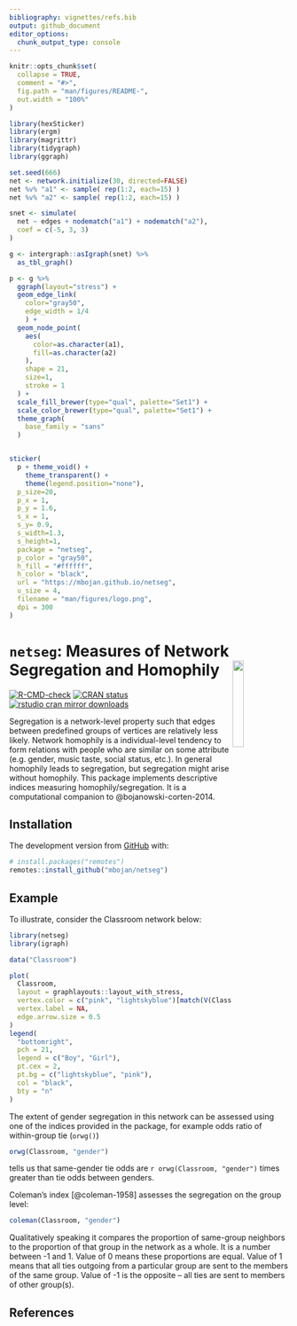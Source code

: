 ```yaml
---
bibliography: vignettes/refs.bib
output: github_document
editor_options: 
  chunk_output_type: console
---
```


<!-- README.md is generated from README.Rmd. Please edit that file -->

```r
knitr::opts_chunk$set(
  collapse = TRUE,
  comment = "#>",
  fig.path = "man/figures/README-",
  out.width = "100%"
)
```

```r
library(hexSticker)
library(ergm)
library(magrittr)
library(tidygraph)
library(ggraph)

set.seed(666)
net <- network.initialize(30, directed=FALSE)
net %v% "a1" <- sample( rep(1:2, each=15) )
net %v% "a2" <- sample( rep(1:2, each=15) )

snet <- simulate(
  net ~ edges + nodematch("a1") + nodematch("a2"),
  coef = c(-5, 3, 3)
)

g <- intergraph::asIgraph(snet) %>%
  as_tbl_graph()

p <- g %>%
  ggraph(layout="stress") +
  geom_edge_link(
    color="gray50",
    edge_width = 1/4
    ) +
  geom_node_point(
    aes(
      color=as.character(a1),
      fill=as.character(a2)
    ),
    shape = 21,
    size=1,
    stroke = 1
  ) +
  scale_fill_brewer(type="qual", palette="Set1") +
  scale_color_brewer(type="qual", palette="Set1") +
  theme_graph(
    base_family = "sans"
  )


sticker(
  p + theme_void() +
    theme_transparent() +
    theme(legend.position="none"),
  p_size=20,
  p_x = 1,
  p_y = 1.6,
  s_x = 1,
  s_y= 0.9,
  s_width=1.3,
  s_height=1,
  package = "netseg",
  p_color = "gray50",
  h_fill = "#ffffff",
  h_color = "black",
  url = "https://mbojan.github.io/netseg",
  u_size = 4,
  filename = "man/figures/logo.png",
  dpi = 300
)
```





# `netseg`: Measures of Network Segregation and Homophily <img src="man/figures/logo.png" align="right" width="20%" />

<!-- badges: start -->
[![R-CMD-check](https://github.com/mbojan/netseg/workflows/R-CMD-check/badge.svg)](https://github.com/mbojan/netseg/actions)
[![CRAN status](https://www.r-pkg.org/badges/version/netseg)](https://CRAN.R-project.org/package=netseg)
[![rstudio cran mirror downloads](http://cranlogs.r-pkg.org/badges/netseg?color=2ED968)](http://cranlogs.r-pkg.org/)
<!-- badges: end -->

Segregation is a network-level property such that edges between predefined groups of vertices are relatively less likely. Network homophily is a individual-level tendency to form relations with people who are similar on some attribute (e.g. gender, music taste, social status, etc.). In general homophily leads to segregation, but segregation might arise without homophily. This package implements descriptive indices measuring homophily/segregation. It is a computational companion to @bojanowski-corten-2014.

## Installation

<!--
You can install the released version of netseg from [CRAN](https://CRAN.R-project.org) with:

``` r
install.packages("netseg")
```
-->

The development version from [GitHub](https://github.com/) with:

```r
# install.packages("remotes")
remotes::install_github("mbojan/netseg")
```







## Example

To illustrate, consider the Classroom network below:

```r
library(netseg)
library(igraph)

data("Classroom")

plot(
  Classroom,
  layout = graphlayouts::layout_with_stress,
  vertex.color = c("pink", "lightskyblue")[match(V(Classroom)$gender, c("Girl", "Boy"))],
  vertex.label = NA,
  edge.arrow.size = 0.5
)
legend(
  "bottomright",
  pch = 21,
  legend = c("Boy", "Girl"),
  pt.cex = 2,
  pt.bg = c("lightskyblue", "pink"),
  col = "black",
  bty = "n"
)
```

The extent of gender segregation in this network can be assessed using one of the indices provided in the package, for example odds ratio of within-group tie (`orwg()`)

```r
orwg(Classroom, "gender")
```

tells us that same-gender tie odds are `r orwg(Classroom, "gender")` times greater than tie odds between genders. 

Coleman's index [@coleman-1958] assesses the segregation on the group level:

```r
coleman(Classroom, "gender")
```

Qualitatively speaking it compares the proportion of same-group neighbors to the proportion of that group in the network as a whole. It is a number between -1 and 1. Value of 0 means these proportions are equal. Value of 1 means that all ties outgoing from a particular group are sent to the members of the same group. Value of -1 is the opposite -- all ties are sent to members of other group(s).


## References
